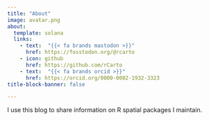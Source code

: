 ```yaml
---
title: "About"
image: avatar.png
about:
  template: solana
  links:
    - text:  "{{< fa brands mastodon >}}"
      href: https://fosstodon.org/@rcarto  
    - icon: github
      href: https://github.com/rCarto  
    - text:  "{{< fa brands orcid >}}"
      href: https://orcid.org/0000-0002-1932-3323
title-block-banner: false

---
```



I use this blog to share information on R spatial packages I maintain.
